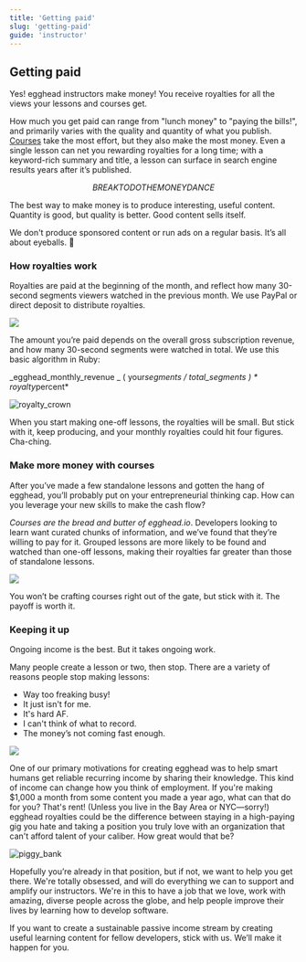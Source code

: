 ```yaml
---
title: 'Getting paid'
slug: 'getting-paid'
guide: 'instructor'
---
```


## Getting paid

Yes! egghead instructors make money! You receive royalties for all the views your lessons and courses get.

How much you get paid can range from "lunch money" to "paying the bills!", and primarily varies with the quality and quantity of what you publish. [Courses](/course-production) take the most effort, but they also make the most money. Even a single lesson can net you rewarding royalties for a long time; with a keyword-rich summary and title, a lesson can surface in search engine results years after it’s published.

$$ BREAK TO DO THE MONEY DANCE $$

The best way to make money is to produce interesting, useful content. Quantity is good, but quality is better. Good content sells itself.

We don't produce sponsored content or run ads on a regular basis. It’s all about eyeballs. 👀

### How royalties work

Royalties are paid at the beginning of the month, and reflect how many 30-second segments viewers watched in the previous month. We use PayPal or direct deposit to distribute royalties.

![](https://media2.giphy.com/media/BZhxwIs7as5ngfbVSN/giphy.gif)

The amount you’re paid depends on the overall gross subscription revenue, and how many 30-second segments were watched in total. We use this basic algorithm in Ruby:

_egghead_monthly_revenue _ ( your*segments / total_segments ) * royalty*percent*

![royalty_crown](../../../images/illustrations/ch1_s2_royaltycrown.png)

When you start making one-off lessons, the royalties will be small. But stick with it, keep producing, and your monthly royalties could hit four figures. Cha-ching.

### Make more money with courses

After you’ve made a few standalone lessons and gotten the hang of egghead, you’ll probably put on your entrepreneurial thinking cap. How can you leverage your new skills to make the cash flow?

_Courses are the bread and butter of egghead.io_. Developers looking to learn want curated chunks of information, and we’ve found that they’re willing to pay for it. Grouped lessons are more likely to be found and watched than one-off lessons, making their royalties far greater than those of standalone lessons.

![](https://d2mxuefqeaa7sj.cloudfront.net/s_5039938F092F55E0495D77B9A65DAF41A0665506BE0DA505220FAFB13AF54251_1530308382885_image.png)

You won’t be crafting courses right out of the gate, but stick with it. The payoff is worth it.

### Keeping it up

Ongoing income is the best. But it takes ongoing work.

Many people create a lesson or two, then stop. There are a variety of reasons people stop making lessons:

- Way too freaking busy!
- It just isn't for me.
- It's hard AF.
- I can't think of what to record.
- The money’s not coming fast enough.

![](https://media.giphy.com/media/D3ggX9iWqOHza/giphy.gif)

One of our primary motivations for creating egghead was to help smart humans get reliable recurring income by sharing their knowledge. This kind of income can change how you think of employment. If you're making \$1,000 a month from some content you made a year ago, what can that do for you? That's rent! (Unless you live in the Bay Area or NYC—sorry!) egghead royalties could be the difference between staying in a high-paying gig you hate and taking a position you truly love with an organization that can't afford talent of your caliber. How great would that be?

![piggy_bank](../../../images/illustrations/ch1_s7_piggybank.png)

Hopefully you’re already in that position, but if not, we want to help you get there. We're totally obsessed, and will do everything we can to support and amplify our instructors. We're in this to have a job that we love, work with amazing, diverse people across the globe, and help people improve their lives by learning how to develop software.

If you want to create a sustainable passive income stream by creating useful learning content for fellow developers, stick with us. We’ll make it happen for you.
